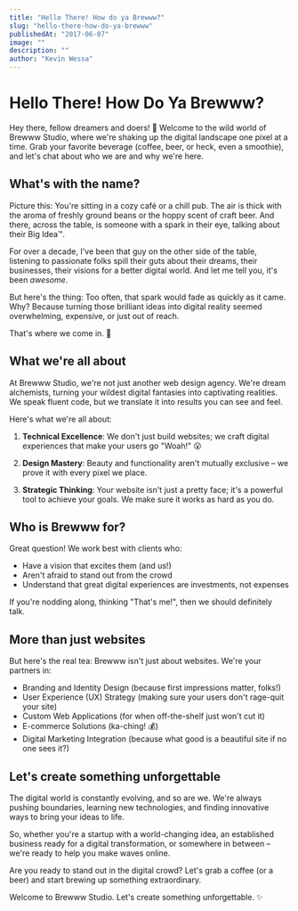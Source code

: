 ```yaml
---
title: "Hello There! How do ya Brewww?"
slug: "hello-there-how-do-ya-brewww"
publishedAt: "2017-06-07"
image: ""
description: ""
author: "Kevin Wessa"
---
```


# Hello There! How Do Ya Brewww?

Hey there, fellow dreamers and doers! 👋 Welcome to the wild world of Brewww Studio, where we're shaking up the digital landscape one pixel at a time. Grab your favorite beverage (coffee, beer, or heck, even a smoothie), and let's chat about who we are and why we're here.

## What's with the name?

Picture this: You're sitting in a cozy café or a chill pub. The air is thick with the aroma of freshly ground beans or the hoppy scent of craft beer. And there, across the table, is someone with a spark in their eye, talking about their Big Idea™.

For over a decade, I've been that guy on the other side of the table, listening to passionate folks spill their guts about their dreams, their businesses, their visions for a better digital world. And let me tell you, it's been _awesome_.

But here's the thing: Too often, that spark would fade as quickly as it came. Why? Because turning those brilliant ideas into digital reality seemed overwhelming, expensive, or just out of reach.

That's where we come in. 💪

## What we're all about

At Brewww Studio, we're not just another web design agency. We're dream alchemists, turning your wildest digital fantasies into captivating realities. We speak fluent code, but we translate it into results you can see and feel.

Here's what we're all about:

1. **Technical Excellence**: We don't just build websites; we craft digital experiences that make your users go "Woah!" 😮

2. **Design Mastery**: Beauty and functionality aren't mutually exclusive – we prove it with every pixel we place.

3. **Strategic Thinking**: Your website isn't just a pretty face; it's a powerful tool to achieve your goals. We make sure it works as hard as you do.

## Who is Brewww for?

Great question! We work best with clients who:

- Have a vision that excites them (and us!)
- Aren't afraid to stand out from the crowd
- Understand that great digital experiences are investments, not expenses

If you're nodding along, thinking "That's me!", then we should definitely talk.

## More than just websites

But here's the real tea: Brewww isn't just about websites. We're your partners in:

- Branding and Identity Design (because first impressions matter, folks!)
- User Experience (UX) Strategy (making sure your users don't rage-quit your site)
- Custom Web Applications (for when off-the-shelf just won't cut it)
- E-commerce Solutions (ka-ching! 💰)
- Digital Marketing Integration (because what good is a beautiful site if no one sees it?)

## Let's create something unforgettable

The digital world is constantly evolving, and so are we. We're always pushing boundaries, learning new technologies, and finding innovative ways to bring your ideas to life.

So, whether you're a startup with a world-changing idea, an established business ready for a digital transformation, or somewhere in between – we're ready to help you make waves online.

Are you ready to stand out in the digital crowd? Let's grab a coffee (or a beer) and start brewing up something extraordinary.

Welcome to Brewww Studio. Let's create something unforgettable. ✨

